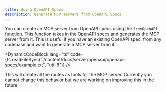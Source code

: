 ```yaml
---
title: Using OpenAPI Specs
description: Generate MCP servers from OpenAPI Specs
---
```



You can create an MCP server from OpenAPI specs using the `fromOpenAPI` function. This function takes in the OpenAPI specs and generates the MCP server from it. This is useful if you have an existing OpenAPI spec, from any codebase and want to generate a MCP server from it.

<DynamicCodeBlock lang="ts" code={fs.readFileSync("./content/docs/server/openapi/openapi-specs/example.txt", "utf-8")} />

<Callout>
    This will create all the routes as tools for the MCP server. Currently you cannot change this behavior but we are working on improving this in the future.
</Callout>
